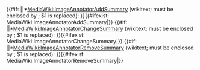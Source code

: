 {{#if: {{{live|}}}||*[[MediaWiki:ImageAnnotatorAddSummary|MediaWiki:ImageAnnotatorAddSummary]] (wikitext; must be enclosed by <nowiki>; $1 is replaced): }}{{#ifexist: MediaWiki:ImageAnnotatorAddSummary|<span class="wpImageAnnotatorAddSummary">{{MediaWiki:ImageAnnotatorAddSummary}}</span>}}
{{#if: {{{live|}}}||*[[MediaWiki:ImageAnnotatorChangeSummary|MediaWiki:ImageAnnotatorChangeSummary]] (wikitext; must be enclosed by <nowiki>; $1 is replaced): }}{{#ifexist: MediaWiki:ImageAnnotatorChangeSummary|<span class="wpImageAnnotatorChangeSummary">{{MediaWiki:ImageAnnotatorChangeSummary}}</span>}}
{{#if: {{{live|}}}||*[[MediaWiki:ImageAnnotatorRemoveSummary|MediaWiki:ImageAnnotatorRemoveSummary]] (wikitext; must be enclosed by <nowiki>; $1 is replaced): }}{{#ifexist: MediaWiki:ImageAnnotatorRemoveSummary|<span class="wpImageAnnotatorRemoveSummary">{{MediaWiki:ImageAnnotatorRemoveSummary}}</span>}}